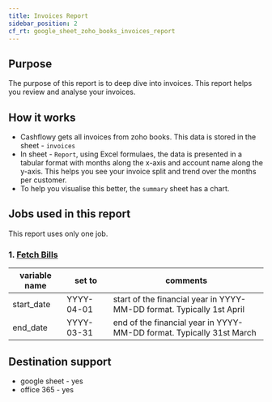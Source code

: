 ```yaml
---
title: Invoices Report
sidebar_position: 2
cf_rt: google_sheet_zoho_books_invoices_report
---
```


<Gsheet
  src="https://docs.google.com/spreadsheets/d/1D6DWMT-bqS28C90V7BONbqnq10LWyxxczAJBLfsUdas/edit#gid=1490204803"
  type="report"
/>

## Purpose 
The purpose of this report is to deep dive into invoices. This report helps you review and analyse your invoices. 

<AddReport
  template={frontMatter.cf_rt}
/>


## How it works 
- Cashflowy gets all invoices from zoho books. This data is stored in the sheet - `invoices`
- In sheet - `Report`, using Excel formulaes, the data is presented in a tabular format with months along the x-axis and account name along the y-axis. This helps you see your invoice split and trend over the months per customer. 
- To help you visualise this better, the `summary` sheet has a chart.  


## Jobs used in this report
This report uses only one job.
### 1. [Fetch Bills](/library/jobs/zoho_books/fetch_invoices)

| variable name | set to | comments|
| --- | --- | --- | 
| start_date| YYYY-04-01 | start of the financial year in YYYY-MM-DD format. Typically 1st April |
| end_date| YYYY-03-31 | end of the financial year in YYYY-MM-DD format. Typically 31st March |


## Destination support 
- google sheet - yes
- office 365 - yes
